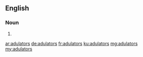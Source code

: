 ==English==

===Noun===
{{head|en}}
# {{plural of|adulator}}

[[ar:adulators]]
[[de:adulators]]
[[fr:adulators]]
[[ku:adulators]]
[[mg:adulators]]
[[my:adulators]]